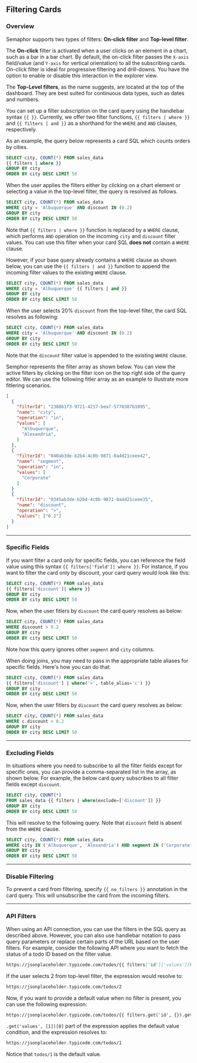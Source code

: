 ## Filtering Cards

### Overview

Semaphor supports two types of filters: **On-click filter** and **Top-level filter**.

The **On-click** filter is activated when a user clicks on an element in a chart, such as a bar in a bar chart. By default, the on-click filter passes the `X-axis` field/value (and `Y-axis` for vertical orientation) to all the subscribing cards. On-click filter is ideal for progressive filtering and drill-downs. You have the option to enable or disable this interaction in the explorer view.

The **Top-Level filters**, as the name suggests, are located at the top of the dashboard. They are best suited for continuous data types, such as dates and numbers.

You can set up a filter subscription on the card query using the handlebar syntax `{{ }}`. Currently, we offer two filter functions, `{{ filters | where }}` and `{{ filters | and }}` as a shorthand for the `WHERE` and `AND` clauses, respectively.

As an example, the query below represents a card SQL which counts orders by cities.

```sql {2} filename="Card SQL"
SELECT city, COUNT(*) FROM sales_data
{{ filters | where }}
GROUP BY city
ORDER BY city DESC LIMIT 50

```

When the user applies the filters either by clicking on a chart element or selecting a value in the top-level filter, the query is resolved as follows.

```sql {2} filename="Filter SQL"
SELECT city, COUNT(*) FROM sales_data
WHERE city = 'Albuquerque' AND discount IN (0.2)
GROUP BY city
ORDER BY city DESC LIMIT 50
```

Note that `{{ filters | where }}` function is replaced by a `WHERE` clause, which performs `AND` operation on the incoming `city` and `discount` filter values. You can use this filter when your card SQL **does not** contain a `WHERE` clause.

However, if your base query already contains a `WHERE` clause as shown below, you can use the `{{ filters | and }}` function to append the incoming filter values to the existing `WHERE` clause.

```sql {2} filename="Card SQL"
SELECT city, COUNT(*) FROM sales_data
WHERE city = 'Albuquerque' {{ filters | and }}
GROUP BY city
ORDER BY city DESC LIMIT 50

```

When the user selects 20% `discount` from the top-level filter, the card SQL resolves as following:

```sql {2} filename="Filter SQL"
SELECT city, COUNT(*) FROM sales_data
WHERE city = 'Albuquerque' AND discount IN (0.2)
GROUP BY city
ORDER BY city DESC LIMIT 50

```

Note that the `discount` filter value is appended to the existing `WHERE` clause.

Semphor represents the filter array as shown below. You can view the active filters by clicking on the filter icon on the top right side of the query editor. We can use the following fitler array as an example to illustrate more fitlering scenarios.

```json
[
  {
    "filterId": "238861f3-9721-4217-bea7-5778387b1095",
    "name": "city",
    "operation": "in",
    "values": [
      "Albuquerque",
      "Alexandria",
    ]
  },
  {
    "filterId": "040ab3de-b2b4-4c0b-9871-0a4d21ceee42",
    "name": "segment",
    "operation": "in",
    "values": [
      "Corporate"
    ]
  }
  {
    "filterId": "0345ab3de-b2b4-4c0b-9871-0a4d21ceee35",
    "name": "discount",
    "operation": ">",
    "values": ["0.2"]
  }
]
```

---

### Specific Fields

If you want filter a card only for specific fields, you can reference the field value using this syntax `{{ filters['field']| where }}`. For instance, if you want to filter the card only by discount, your card query would look like this:

```sql {2} filename="Card SQL"
SELECT city, COUNT(*) FROM sales_data
{{ filters['discount']| where }}
GROUP BY city
ORDER BY city DESC LIMIT 50

```

Now, when the user fitlers by `discount` the card query resolves as below:

```sql {2} filename="Filter SQL"
SELECT city, COUNT(*) FROM sales_data
WHERE discount > 0.2
GROUP BY city
ORDER BY city DESC LIMIT 50

```

Note how this query ignores other `segment` and `city` columns.

When doing joins, you may need to pass in the appropriate table aliases for specific fields. Here's how you can do that:

```sql {2} filename="Card SQL"
SELECT city, COUNT(*) FROM sales_data
{{ filters['discount'] | where('>', table_alias='c') }}
GROUP BY city
ORDER BY city DESC LIMIT 50
```

Now, when the user fitlers by `discount` the card query resolves as below:

```sql {2} filename="Filter SQL"
SELECT city, COUNT(*) FROM sales_data
WHERE c.discount > 0.2
GROUP BY city
ORDER BY city DESC LIMIT 50
```

---

### Excluding Fields

In situations where you need to subscribe to all the filter fields except for specific ones, you can provide a comma-separated list in the array, as shown below. For example, the below card query subscribes to all filter fields except `discount`.

```sql {2} filename="Card SQL"
SELECT city, COUNT(*)
FROM sales_data {{ filters | where(exclude=['discount']) }}
GROUP BY city
ORDER BY city DESC LIMIT 50
```

This will resolve to the following query. Note that `discount` field is absent from the `WHERE` clause.

```sql {2} filename="Filter SQL"
SELECT city, COUNT(*) FROM sales_data
WHERE city IN ('Albuquerque', 'Alexandria') AND segment IN ('Corporate')
GROUP BY city
ORDER BY city DESC LIMIT 50
```

---

### Disable Filtering

To prevent a card from filtering, specify `{{ no_filters }}` annotation in the card query. This will unsubscribe the card from the incoming filters.

---

### API Filters

When using an API connection, you can use the filters in the SQL query as described above. However, you can also use handlebar notation to pass query parameters or replace certain parts of the URL based on the user filters. For example, consider the following API where you want to fetch the status of a todo ID based on the filter value.

```markdown filename="API Connection"
https://jsonplaceholder.typicode.com/todos/{{ filters['id']['values'][0] }}
```

If the user selects 2 from top-level filter, the expression would resolve to:

```markdown filename="Filtered API"
https://jsonplaceholder.typicode.com/todos/2
```

Now, if you want to provide a default value when no filter is present, you can use the following expression:

```markdown filename="API Connection"
https://jsonplaceholder.typicode.com/todos/{{ filters.get('id', {}).get('values', [1])[0] }}
```

`.get('values', [1])[0]` part of the expression applies the default value condition, and the expression resolves to:

```markdown filename="Filtered API"
https://jsonplaceholder.typicode.com/todos/1
```

Notice that `todos/1` is the default value.
